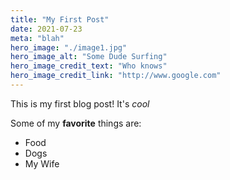 ```yaml
---
title: "My First Post"
date: 2021-07-23
meta: "blah"
hero_image: "./image1.jpg"
hero_image_alt: "Some Dude Surfing"
hero_image_credit_text: "Who knows"
hero_image_credit_link: "http://www.google.com"
---
```


This is my first blog post! It's _cool_

Some of my **favorite** things are:

- Food
- Dogs
- My Wife
